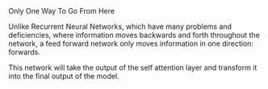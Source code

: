 <Title>Feed-Forward Networks</Title>
<Tagline>Only One Way To Go From Here</Tagline>

Unlike Recurrent Neural Networks, which have many problems and deficiencies, where information moves backwards and forth throughout the network, a feed forward network only moves information in one direction: forwards.

This network will take the output of the self attention layer and transform it into the final output of the model.